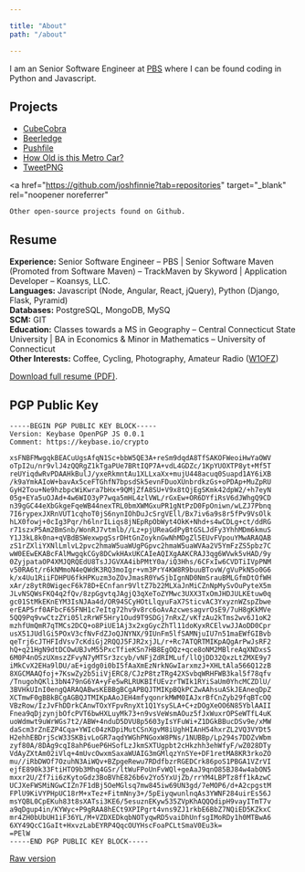 ```yaml
---

title: "About"
path: "/about"

---
```



I am an Senior Software Engineer at [PBS](https://pbs.org) where I can be found coding in Python and Javascript.

## Projects

* [CubeCobra](https://cubecobra.com)
* [Beerledge](https://www.beerledge.com/ledges/)
* [Pushfile](https://www.npmjs.org/package/pushfile)
* [How Old is this Metro Car?](http://www.howoldisthismetrocar.com)
* [TweetPNG](https://tweetpng.com)

<a
    href="https://github.com/joshfinnie?tab=repositories"
    target="_blank"
    rel="noopener noreferrer"
>
    Other open-source projects found on Github.
</a>

## Resume
**Experience:**  Senior Software Engineer &#8211; PBS |
Senior Software Maven (Promoted from Software Maven) &#8211; TrackMaven
by Skyword | Application Developer &#8211; Koansys, LLC.<br />
**Languages:** Javascript (Node, Angular, React, jQuery),
Python (Django, Flask, Pyramid)<br />
**Databases:** PostgreSQL, MongoDB, MySQ<br />
**SCM:** GIT<br />
**Education:** Classes towards a MS in Geography &#8211;
Central Connecticut State University | BA in Economics &amp; Minor in
Mathematics &#8211; University of Connecticut<br />
**Other Interests:** Coffee, Cycling, Photography, Amateur
Radio (<a href="http://www.qrz.com/db/W1OFZ" target="_blank" rel="noopener noreferrer">W1OFZ</a>)

<a href={resume} target="_blank" rel="noopener noreferrer">Download full resume (PDF)</a>.

## PGP Public Key

```
-----BEGIN PGP PUBLIC KEY BLOCK-----
Version: Keybase OpenPGP JS 0.0.1
Comment: https://keybase.io/crypto

xsFNBFMwgqkBEACuUgsAfqN1Sc+bbW5QE3A+reSm9dqdA8TfSAKOFWeoiHwYaOWV
oTpI2u/nr9vlJ4zQQRgZ1kTgaPUe7BRtIQP7A+vdL4GDZc/1KpYUOXTP8yt+Mf5T
reUYiqdwRvPDAAHkBulJ/yxeRkmntAu1XLLxaXx+mujU448acuq0Suapd1AY6iXB
/k9aYmkAIoW+bavAx5ceFTGhfN7bpsdSk5evnFDuoXUnbrdkzGs+oPDAp+MuZpRU
GyH2Tou+Ne9hzbpcWiKwra7bHx+9QMjZfA8SU+V9x8tQjEgSKmk42dpW2/+h7eyN
05g+EYa5uOJAd+4w6WIO3yP7wqa5mHL4zlVWL/rGxEw+OR6DYfiRsV6dJWhgQ9CD
n39gGC44eXbGkgeFqeWB44nexTRL0bmXWMGxuPR1gNtPzD0FpOniwn/wLZJ7Pbnq
7I6rypexJXRnVUT1cqhoT0jS6nynIOhDuJcSrgVEll/Bx7iv6a9s8r5fPv9VsOlk
hLX0fowj+0cIg3Pqr/h6lnrILiqs8jNEpRpObWyt4OkK+Nhd+s4wCDLg+ct/ddRG
r71szxP5Am2BmSnb/WonRJ7vtmlb//Lz+pjUReaGdPyBtGSLJdFy3YhhMDm6kmuS
Y1J3kL8k0na+qVBdBSWexwpgSsrDHtGnZoyknGwNhMDgZl5EUvFVpouYMwARAQAB
zS1rZXliYXNlLmlvL2pvc2hmaW5uaWUgPGpvc2hmaW5uaWVAa2V5YmFzZS5pbz7C
wW0EEwEKABcFAlMwgqkCGy8DCwkHAxUKCAIeAQIXgAAKCRAJ3qg6WVwk5vHAD/9y
0ZyjpataOP4XMJQRQEdU8TsJJGVXA4ibPMtY0a/iQ3Hhs/6CFxIw6CVDTiIVpPNM
v50RA6t/r6kNMmoN4eQWdK3RQ3moIgr+vm3PrY4KW8R9buuBTovW/gVuPkN5o0G6
k/x4Uu1RiiFDHPU6fkHPKuzm3oZOvJmasR0YwSjbIgnND0NmSrauBMLGfmDtOfWH
xAr/z8ytR0WigecF6k78D+ECnfanr9VltZ7b22MLXaJnMiCZnNpMySvOuPyteX5m
JLvNSQWsFKQ4q2fQv/8zpGgvtqJAgjQ3qXeToZYMwc3UXX3TxOmJHDJULKEtuw0q
gc01StMkEKnEYM3IsNJAa4d/OR94SCyHOtLlqyuFaX7SticvAC3YxyznWZspZbwe
erEAP5rf0AFbcF65FNH1c7eItg72hv9v8rc6oAvAzcwesagvrOsE9/7uH8gKkMVe
5QQ9Pq9vwCtzZYi05lzRrWF5Hry1Oud9T9SDGj7nRxZ/vKfzAu2kTms2wv6J1oK2
mzhfUmQmR7qTMCs2DCQ+o8PiUE1Aj3x2xgGycZhTl11doKyxRCElvwJJAoDD0Cpr
usX51JUdlGi5POxV3cfNvFdZJoQJNYNX/9IUnFm5lfSAMNjuIU7n51maEWfGIBvb
qeTrj6cJTHFIdVsv7cKdiGj2RQQJ5FJR2xjJL/r+Rc7ATQRTMIKpAQgArPwJsRF2
hQ+q21HgN9dtDCOwUBJvM55PxcTfieKSn7HB8EgOQz+qce8oNM2MBlreAqXNDxsS
6M0P4nOSzUXmszZFvyN7yMTSr3zcyb/vNFjZdRIMLuf/llQjDD32QxzLtZMXE9y7
iMkCvX2EHa9lDU/aE+igdg0i0bI5fAaXmEzNrkNGwIarxmzJ+XHLtAla566Q12zB
8XGCMAAQfoj+7KswZy2b5iiVjERC8/CJzP8tzTRg42XSvbqWRHFWB3kal5f78qfv
/TnugohQKli3bN479nG6YA+yFe5wRLRUKBIfUEvzrTWIk1RYiSaUm0YhcMCZDlU/
3BVHkUInI0engQARAQABwsKEBBgBCgAPBQJTMIKpBQkPCZwAAhsuASkJEAneqDpZ
XCTmwF0gBBkBCgAGBQJTMIKpAAoJEH4mfyqonrkMWM0IAJxrBfCnZyb29fqBTcOQ
VBzRow/IzJvFhDDrkCAnwTOxYFpvRnyXt1Q1YsySLA+C+zDOgXeOO6N85YblAAII
Fnea9qDjzynjbOfcPVT6bwHXLuyMk73+n9vsVeWsmAOuz5fJxWuxrOPSeWTfL4uK
uoWdmwt9uWrWGs7t2/ABW+4nduD5DVU8p5603yIsYFuWi+Z1DGkBBucDSv9e/xMW
daScm3rZnEZP4Cqa+YWIc04zKDpiMutCSnXgvM8iUghHIAnH54hxrZL2VQ3VYDt5
H2ehhEBDrjScW33SKBivLoGR7aqdYWGhPNGoxW8PNs/1NUBBp/Lp294s7DDZvWbm
zyf80A/8DAg9cqI8ahP6ueP6HSofLzJkmSXTUgpbt2cHkzhh3ehWfyF/wZ028DTy
VdAyZXtAm02iVlq+4mUvcOwxmSaxaWUAIG3mGMlqzYnSYe+DF1retMA8KR3rkoZO
mu//iRbDWOf7OzuhN3AiWQv+BZpgeRewu7RDdfbzrRGEDCrk86poS1PBGA1VZrVI
ejfE890k33FtiHTO9b3Mhq4GSr/ltWuFPoUnFvWQl+geAaJ9qnO85BJ84w4abON5
mxxr2U/Zf7ii6zKytoGdz3BoBVhE826b6v2Yo5YxUjZb/rrYM4LBPTz8ff1kAzwC
UCJXeFWSMiNGwCIZn7F1dBj5OeMGlsq7mw845iw69UN3gd/7eMOP6/d+A2cpgstM
FPlU9KiVYPHpUC18rM+xTez+FitmNny3+/5pEiyqwunlnqAs3YWNF284uirEs56J
msYQBL0CpEKuh83t8sXATsi3KE6/5esuznEKyw535ZVpKhAQQQdipH9vayITmT7v
a9qDgup4in/KYWyc+P9gRAA8hECt9XPIPgrt4vns9ZJ1rkbE6BbZ7NQiED5KZkxC
mr4ZH0bUbUH1iF36YL/M+VZDXEDkqbNOTyqwRD5vaiDhUnfsgIMoRDy1h0MTBwA6
6XY49QcC1GaIt+HxvzLabEYRP4QqcOUYHscFoaPCLtSmaV0Eu3k=
=PElW
-----END PGP PUBLIC KEY BLOCK-----
```

<p>
    <a
        href="//keybase.io/joshfinnie/key.asc"
        target="_blank"
        rel="noopener noreferrer">
        Raw version
    </a>
</p>
